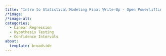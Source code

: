 ```yaml
---
title: "Intro to Statistical Modeling Final Write-Up - Open Powerlifting"
/*image: 
/*image-alt:
categories:
  - Linear Regression
  - Hypothesis Testing
  - Confidence Intervals
about: 
  template: broadside
---
```

